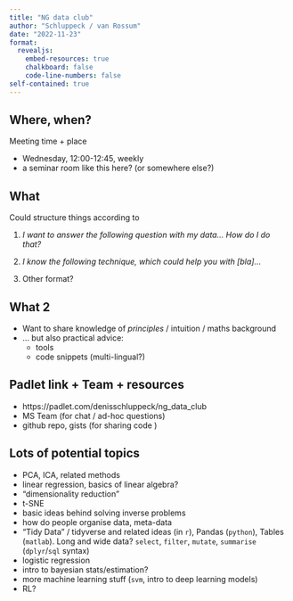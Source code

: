 ```yaml
---
title: "NG data club"
author: "Schluppeck / van Rossum"
date: "2022-11-23"
format:
  revealjs:
    embed-resources: true
    chalkboard: false
    code-line-numbers: false
self-contained: true
---
```

## Where, when?

Meeting time + place

- Wednesday, 12:00-12:45, weekly
- a seminar room like this here? (or somewhere else?)

## What

Could structure things according to

1. *I want to answer the following question with my data... How do I do that?* 

2. *I know the following technique, which could help you with [bla]...*

3. Other format?

## What 2

- Want to share knowledge of *principles* / intuition / maths background
- ... but also practical advice:
  + tools 
  + code snippets (multi-lingual?)

## Padlet link + Team + resources

- https://padlet.com/denisschluppeck/ng_data_club
- MS Team (for chat / ad-hoc questions)
- github repo, gists (for sharing code )

 
## Lots of potential topics {.scrollable}

- PCA, ICA, related methods
- linear regression, basics of linear algebra?
- "dimensionality reduction"
- t-SNE
- basic ideas behind solving inverse problems
- how do people organise data, meta-data
- "Tidy Data" / tidyverse and related ideas (in `r`), Pandas (`python`), Tables (`matlab`). Long and wide data? `select`, `filter`, `mutate`, `summarise` (`dplyr`/`sql` syntax) 
- logistic regression
- intro to bayesian stats/estimation?
- more machine learning stuff (`svm`, intro to deep learning models)
- RL?


